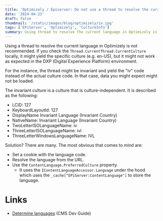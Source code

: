 ```yaml
---
title: 'Optimizely / Episerver: Do not use a thread to resolve the current language'
date: '2024-04-23'
draft: false
thumbnail: '/static/images/blog/optimizely/iv.jpg'
tags: ['EPiServer', 'Optimizely', 'CultureInfo']
summary: Using thread to resolve the current language in Optimizely is not recommended. Here is why and how to fix it.
---
```


Using a thread to resolve the current language in Optimizely is not recommended. If you check the `Thread.CurrentThread.CurrentCulture` locally, it might yield the specific culture (e.g. en-US), but it might not work as expected in the DXP (Digital Experience Platform) environment.

For the instance, the thread might be invariant and yield the "iv" code instead of the actual culture code. In that case, data you might expect might not be loaded.

The invariant culture is a culture that is culture-independent. It is described as the following:

* LCID: 127
* KeyboardLayoutId: 127
* DisplayName Invariant Language (Invariant Country)
* NativeName: Invariant Language (Invariant Country)
* TwoLetterISOLanguageName: iv
* ThreeLetterISOLanguageName: ivl
* ThreeLetterWindowsLanguageName: IVL

Solution? There are many. The most obvious that comes to mind are:

* Set a cookie with the language code.
* Resolve the language from the URL.
* Use the `ContentLanguage.PreferredCulture` property.
    * It uses the `IContentLanguageAccessor.Language` under the hood which uses the `_cache["EPiServer:ContentLanguage"]` to store the language.

# Links

* [Determine languages](https://docs.developers.optimizely.com/content-management-system/docs/determining-languages) (CMS Dev Guide)
